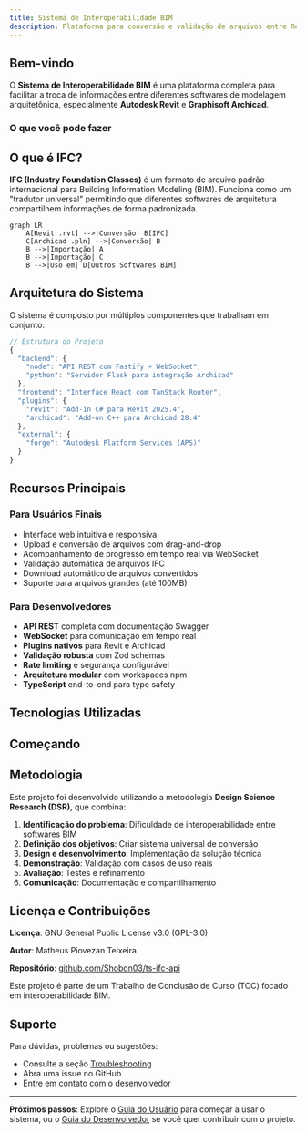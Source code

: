 ```yaml
---
title: Sistema de Interoperabilidade BIM
description: Plataforma para conversão e validação de arquivos entre Revit, Archicad e IFC
---
```



## Bem-vindo

O **Sistema de Interoperabilidade BIM** é uma plataforma completa para facilitar a troca de informações entre diferentes softwares de modelagem arquitetônica, especialmente **Autodesk Revit** e **Graphisoft Archicad**.

### O que você pode fazer

<Cards>
  <Card
    title="Converter Revit para IFC"
    description="Transforme arquivos .rvt em formato IFC universal usando Autodesk Forge"
    href="/docs/user-guide/file-conversion#revit-para-ifc"
  />
  <Card
    title="Converter Archicad para IFC"
    description="Exporte projetos .pln para o formato IFC padrão"
    href="/docs/user-guide/file-conversion#archicad-para-ifc"
  />
  <Card
    title="IFC para Revit"
    description="Importe modelos IFC de volta para o Revit como arquivos .rvt"
    href="/docs/user-guide/file-conversion#ifc-para-revit"
  />
  <Card
    title="Validar Arquivos IFC"
    description="Verifique a integridade e conformidade de arquivos IFC"
    href="/docs/user-guide/validation"
  />
</Cards>

## O que é IFC?

**IFC (Industry Foundation Classes)** é um formato de arquivo padrão internacional para Building Information Modeling (BIM). Funciona como um "tradutor universal" permitindo que diferentes softwares de arquitetura compartilhem informações de forma padronizada.

```mermaid
graph LR
    A[Revit .rvt] -->|Conversão| B[IFC]
    C[Archicad .pln] -->|Conversão| B
    B -->|Importação| A
    B -->|Importação| C
    B -->|Uso em| D[Outros Softwares BIM]
```

## Arquitetura do Sistema

O sistema é composto por múltiplos componentes que trabalham em conjunto:

```typescript
// Estrutura do Projeto
{
  "backend": {
    "node": "API REST com Fastify + WebSocket",
    "python": "Servidor Flask para integração Archicad"
  },
  "frontend": "Interface React com TanStack Router",
  "plugins": {
    "revit": "Add-in C# para Revit 2025.4",
    "archicad": "Add-on C++ para Archicad 28.4"
  },
  "external": {
    "forge": "Autodesk Platform Services (APS)"
  }
}
```

## Recursos Principais

### Para Usuários Finais

- Interface web intuitiva e responsiva
- Upload e conversão de arquivos com drag-and-drop
- Acompanhamento de progresso em tempo real via WebSocket
- Validação automática de arquivos IFC
- Download automático de arquivos convertidos
- Suporte para arquivos grandes (até 100MB)

### Para Desenvolvedores

- **API REST** completa com documentação Swagger
- **WebSocket** para comunicação em tempo real
- **Plugins nativos** para Revit e Archicad
- **Validação robusta** com Zod schemas
- **Rate limiting** e segurança configurável
- **Arquitetura modular** com workspaces npm
- **TypeScript** end-to-end para type safety

## Tecnologias Utilizadas

<Cards>
  <Card title="Backend Node.js" description="Fastify 5, TypeScript, Zod, WebSocket" />
  <Card title="Backend Python" description="Flask 3, Archicad API DevKit 28" />
  <Card title="Frontend" description="React 19, TanStack Router/Query, Tailwind CSS" />
  <Card title="Plugins" description="C# (.NET 8), C++ (CMake), WebSocket" />
  <Card title="External APIs" description="Autodesk Forge/APS" />
  <Card title="Docs" description="Fumadocs, Code Hike, Next.js 15" />
</Cards>

## Começando

<Cards>
  <Card
    title="Guia do Usuário"
    description="Aprenda a usar o sistema para converter e validar arquivos"
    href="/docs/user-guide/introduction"
  />
  <Card
    title="Guia do Desenvolvedor"
    description="Configure o ambiente de desenvolvimento e entenda a arquitetura"
    href="/docs/developer-guide/architecture"
  />
  <Card
    title="Configurar Plugins"
    description="Instruções detalhadas para compilar e instalar os plugins"
    href="/docs/plugins/revit"
  />
  <Card
    title="Referência da API"
    description="Documentação completa de todos os endpoints e modelos"
    href="/docs/api/endpoints"
  />
</Cards>

## Metodologia

Este projeto foi desenvolvido utilizando a metodologia **Design Science Research (DSR)**, que combina:

1. **Identificação do problema**: Dificuldade de interoperabilidade entre softwares BIM
2. **Definição dos objetivos**: Criar sistema universal de conversão
3. **Design e desenvolvimento**: Implementação da solução técnica
4. **Demonstração**: Validação com casos de uso reais
5. **Avaliação**: Testes e refinamento
6. **Comunicação**: Documentação e compartilhamento

## Licença e Contribuições

**Licença**: GNU General Public License v3.0 (GPL-3.0)

**Autor**: Matheus Piovezan Teixeira

**Repositório**: [github.com/Shobon03/ts-ifc-api](https://github.com/Shobon03/ts-ifc-api)

Este projeto é parte de um Trabalho de Conclusão de Curso (TCC) focado em interoperabilidade BIM.

## Suporte

Para dúvidas, problemas ou sugestões:

- Consulte a seção [Troubleshooting](/docs/user-guide/troubleshooting)
- Abra uma issue no GitHub
- Entre em contato com o desenvolvedor

---

**Próximos passos**: Explore o [Guia do Usuário](/docs/user-guide/introduction) para começar a usar o sistema, ou o [Guia do Desenvolvedor](/docs/developer-guide/setup) se você quer contribuir com o projeto.
